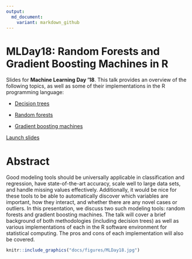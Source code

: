 ```yaml
---
output:
  md_document:
    variant: markdown_github
---
```


# MLDay18: Random Forests and Gradient Boosting Machines in R

Slides for **Machine Learning Day '18**. This talk provides an overview of the following topics, as well as some of their implementations in the R programming language:

* [Decision trees](https://en.wikipedia.org/wiki/Decision_tree_learning)

* [Random forests](https://www.stat.berkeley.edu/~breiman/RandomForests/cc_home.htm)

* [Gradient boosting machines](https://projecteuclid.org/euclid.aos/1013203451)

[Launch slides](https://bgreenwell.github.io/MLDay18/MLDay18.html#1)


# Abstract

Good modeling tools should be universally applicable in classification and regression, have state-of-the-art accuracy, scale well to large data sets, and handle missing values effectively. Additionally, it would be nice for these tools to be able to automatically discover which variables are important, how they interact, and whether there are any novel cases or outliers. In this presentation, we discuss two such modeling tools: random forests and gradient boosting machines. The talk will cover a brief background of both methodologies (including decision trees) as well as various implementations of each in the R software environment for statistical computing. The pros and cons of each implementation will also be covered.

```r
knitr::include_graphics("docs/figures/MLDay18.jpg")
```
